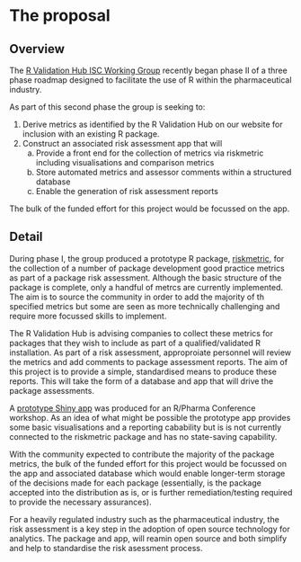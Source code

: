 # The proposal
<!--
This is where the proposal should be outlined. 
-->

## Overview
<!--
At a high-level address what your proposal is and how it will address the problem identified. Highlight any benefits to the R Community that follow from solving the problem. This should be your most compelling section.
-->
The [R Validation Hub ISC Working Group](https://www.pharmar.org/) recently began phase II of a three phase roadmap designed to facilitate the use of R within the pharmaceutical industry.  

As part of this second phase the group is seeking to:

1. Derive metrics as identified by the R Validation Hub on our website for inclusion with an existing R package.
2. Construct an associated risk assessment app that will
    a. Provide a front end for the collection of metrics via riskmetric including visualisations and comparison metrics
    b. Store automated metrics and assessor comments within a structured database
    c. Enable the generation of risk assessment reports

The bulk of the funded effort for this project would be focussed on the app.

## Detail
<!--
Go into more detail about the specifics of the project and it delivers against the problem.

Depending on project type the detail section should include:

 - [ ] Minimum Viable Product
 - [ ] Architecture
 - [ ] Assumptions
-->
During phase I, the group produced a prototype R package, [riskmetric](https://pharmar.github.io/riskmetric/), for the collection of a number of package development good practice metrics as part of a package risk assessment.  Although the basic structure of the package is complete, only a handful of metrcs are currently implemented.  The aim is to source the community in order to add the majority of th specified metrics but some are seen as more technically challenging and require more focussed skills to implement.

The R Validation Hub is advising companies to collect these metrics for packages that they wish to include as part of a qualified/validated R installation.  As part of a risk assessment, approproiate personnel will review the metrics and add comments to package assessment reports.  The aim of this project is to provide a simple, standardised means to produce these reports.  This will take the form of a database and app that will drive the package assessments.

A [prototype Shiny app](https://github.com/pharmaR/rpharma2019/tree/master/risk_metrics/app) was produced for an R/Pharma Conference workshop.  As an idea of what might be possible the prototype app provides some basic visualisations and a reporting cabability but is is not currently connected to the riskmetric package and has no state-saving capability.

With the community expected to contribute the majority of the package metrics, the bulk of the funded effort for this project would be focussed on the app and associated database which would enable longer-term storage of the decisions made for each package (essentially, is the package accepted into the distribution as is, or is further remediation/testing required to provide the necessary assurances).

For a heavily regulated industry such as the pharmaceutical industry, the risk assessment is a key step in the adoption of open source technology for analytics.  The package and app, will reamin open source and both simplify and help to standardise the risk asessment process.